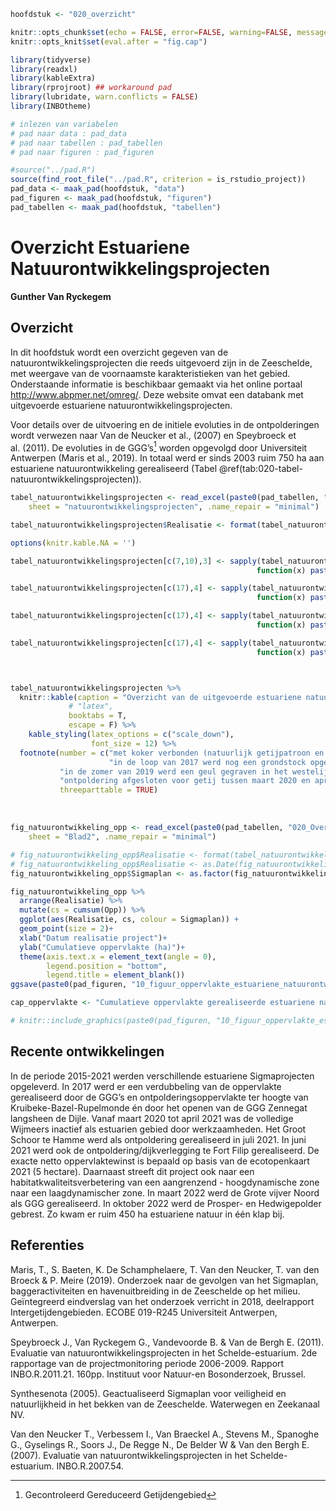 ```r

hoofdstuk <- "020_overzicht"

```

```r

knitr::opts_chunk$set(echo = FALSE, error=FALSE, warning=FALSE, message=FALSE, cache=FALSE, fig.showtext = TRUE, dpi = 300)
knitr::opts_knit$set(eval.after = "fig.cap")


```

```r

library(tidyverse)
library(readxl)
library(kableExtra)
library(rprojroot) ## workaround pad
library(lubridate, warn.conflicts = FALSE)
library(INBOtheme)

```

```r

# inlezen van variabelen
# pad naar data : pad_data
# pad naar tabellen : pad_tabellen
# pad naar figuren : pad_figuren

#source("../pad.R")
source(find_root_file("../pad.R", criterion = is_rstudio_project))
pad_data <- maak_pad(hoofdstuk, "data")
pad_figuren <- maak_pad(hoofdstuk, "figuren")
pad_tabellen <- maak_pad(hoofdstuk, "tabellen")

```

# Overzicht Estuariene Natuurontwikkelingsprojecten

**Gunther Van Ryckegem**

## Overzicht

In dit hoofdstuk wordt een overzicht gegeven van de natuurontwikkelingsprojecten die reeds uitgevoerd zijn in de Zeeschelde, met weergave van de voornaamste karakteristieken van het gebied.
Onderstaande informatie is beschikbaar gemaakt via het online portaal <http://www.abpmer.net/omreg/>.
Deze website omvat een databank met uitgevoerde estuariene natuurontwikkelingsprojecten.

Voor details over de uitvoering en de initiele evoluties in de ontpolderingen wordt verwezen naar Van de Neucker et al., (2007) en Speybroeck et al. (2011).
De evoluties in de GGG's[^overzicht-1] worden opgevolgd door Universiteit Antwerpen (Maris et al., 2019).
In totaal werd er sinds 2003 ruim 750 ha aan estuariene natuurontwikkeling gerealiseerd (Tabel \@ref(tab:020-tabel-natuurontwikkelingsprojecten)).

[^overzicht-1]: Gecontroleerd Gereduceerd Getijdengebied

```r

tabel_natuurontwikkelingsprojecten <- read_excel(paste0(pad_tabellen, "020_Overzicht_tabellen.xlsx"), 
    sheet = "natuurontwikkelingsprojecten", .name_repair = "minimal")

tabel_natuurontwikkelingsprojecten$Realisatie <- format(tabel_natuurontwikkelingsprojecten$Realisatie, format="%Y-%m")

options(knitr.kable.NA = '')

tabel_natuurontwikkelingsprojecten[c(7,10),3] <- sapply(tabel_natuurontwikkelingsprojecten[c(7,10),3], 
                                                       function(x) paste0(x, footnote_marker_number(1)))

tabel_natuurontwikkelingsprojecten[c(17),4] <- sapply(tabel_natuurontwikkelingsprojecten[c(16),4], 
                                                       function(x) paste0(x, footnote_marker_number(2)))

tabel_natuurontwikkelingsprojecten[c(17),4] <- sapply(tabel_natuurontwikkelingsprojecten[c(16),4], 
                                                       function(x) paste0(x, footnote_marker_number(3)))

tabel_natuurontwikkelingsprojecten[c(17),4] <- sapply(tabel_natuurontwikkelingsprojecten[c(16),4], 
                                                       function(x) paste0(x, footnote_marker_number(4)))



tabel_natuurontwikkelingsprojecten %>% 
  knitr::kable(caption = "Overzicht van de uitgevoerde estuariene natuurontwikkelingsprojecten langsheen de Zeeschelde en zijrivieren. De gebieden staan gerangschikt van grens BE-NL stroomopwaarts. MWeA - Meest Wenselijk Alternatief - geactualiseerd Sigmaplan gebieden zijn geselecteerd (Synthesenota, 2005).",
             # "latex", 
             booktabs = T,
             escape = F) %>% 
    kable_styling(latex_options = c("scale_down"),
                  font_size = 12) %>%
  footnote(number = c("met koker verbonden (natuurlijk getijpatroon en dynamiek is beïnvloed)",
                      "in de loop van 2017 werd nog een grondstock opgeruimd en toegevoegd aan de ontpoldering (+ 2.2 ha)"),
           "in de zomer van 2019 werd een geul gegraven in het westelijk deel van de Wijmeers en ging estuariene oppervlakte tijdelijk verloren door de aanleg van een zandstock",
           "ontpoldering afgesloten voor getij tussen maart 2020 en april 2021 voor de aanleg van een vloedschaar in oostelijk deel",
           threeparttable = TRUE)

```

<br/>

```r

fig_natuurontwikkeling_opp <- read_excel(paste0(pad_tabellen, "020_Overzicht_tabellen.xlsx"), 
    sheet = "Blad2", .name_repair = "minimal")

# fig_natuurontwikkeling_opp$Realisatie <- format(tabel_natuurontwikkelingsprojecten$Realisatie, format="%Y-%m")
# fig_natuurontwikkeling_opp$Realisatie <- as.Date(fig_natuurontwikkeling_opp$Realisatie)
fig_natuurontwikkeling_opp$Sigmaplan <- as.factor(fig_natuurontwikkeling_opp$`MWeA Estuarien gebied`)

fig_natuurontwikkeling_opp %>%
  arrange(Realisatie) %>% 
  mutate(cs = cumsum(Opp)) %>% 
  ggplot(aes(Realisatie, cs, colour = Sigmaplan)) +
  geom_point(size = 2)+
  xlab("Datum realisatie project")+
  ylab("Cumulatieve oppervlakte (ha)")+
  theme(axis.text.x = element_text(angle = 0),
        legend.position = "bottom",
        legend.title = element_blank())
ggsave(paste0(pad_figuren, "10_figuur_oppervlakte_estuariene_natuurontwikkeling.jpg"))

cap_oppervlakte <- "Cumulatieve oppervlakte gerealiseerde estuariene natuurontwikkelingsgebieden. Blauwe punten betreffen projecten van het geactualiseerde Sigmaplan (MWeA); groene punten zijn andere natuurontwikkelingsprojecten."

# knitr::include_graphics(paste0(pad_figuren, "10_figuur_oppervlakte_estuariene_natuurontwikkeling.jpg"))  
```

## Recente ontwikkelingen

In de periode 2015-2021 werden verschillende estuariene Sigmaprojecten opgeleverd.
In 2017 werd er een verdubbeling van de oppervlakte gerealiseerd door de GGG's en ontpolderingsoppervlakte ter hoogte van Kruibeke-Bazel-Rupelmonde én door het openen van de GGG Zennegat langsheen de Dijle.
Vanaf maart 2020 tot april 2021 was de volledige Wijmeers inactief als estuarien gebied door werkzaamheden.
Het Groot Schoor te Hamme werd als ontpoldering gerealiseerd in juli 2021.
In juni 2021 werd ook de ontpoldering/dijkverlegging te Fort Filip gerealiseerd.
De exacte netto oppervlaktewinst is bepaald op basis van de ecotopenkaart 2021 (5 hectare).
Daarnaast streeft dit project ook naar een habitatkwaliteitsverbetering van een aangrenzend - hoogdynamische zone naar een laagdynamischer zone. In maart 2022 werd de Grote vijver Noord als GGG gerealiseerd. In oktober 2022 werd de Prosper- en Hedwigepolder gebrest. Zo kwam er ruim 450 ha estuariene natuur in één klap bij.

## Referenties

Maris, T., S. Baeten, K. De Schamphelaere, T. Van den Neucker, T.
van den Broeck & P.
Meire (2019).
Onderzoek naar de gevolgen van het Sigmaplan, baggeractiviteiten en havenuitbreiding in de Zeeschelde op het milieu.
Geïntegreerd eindverslag van het onderzoek verricht in 2018, deelrapport Intergetijdengebieden.
ECOBE 019-R245 Universiteit Antwerpen, Antwerpen.

Speybroeck J., Van Ryckegem G., Vandevoorde B.
& Van de Bergh E.
(2011).
Evaluatie van natuurontwikkelingsprojecten in het Schelde-estuarium.
2de rapportage van de projectmonitoring periode 2006-2009.
Rapport INBO.R.2011.21.
160pp.
Instituut voor Natuur-en Bosonderzoek, Brussel.

Synthesenota (2005).
Geactualiseerd Sigmaplan voor veiligheid en natuurlijkheid in het bekken van de Zeeschelde.
Waterwegen en Zeekanaal NV.

Van den Neucker T., Verbessem I., Van Braeckel A., Stevens M., Spanoghe G., Gyselings R., Soors J., De Regge N., De Belder W & Van den Bergh E.
(2007).
Evaluatie van natuurontwikkelingsprojecten in het Schelde-estuarium.
INBO.R.2007.54.
